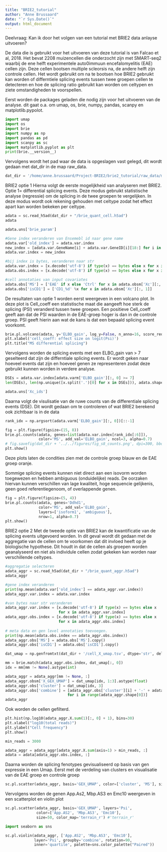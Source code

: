 ```yaml
---
title: "BRIE2_tutorial"
author: "Anne Brussaard"
date: "`r Sys.Date()`"
output: html_document
---
```


Deelvraag: Kan ik door het volgen van een tutorial met BRIE2 data anlayse uitvoeren?

De data die is gebruikt voor het uitvoeren van deze tutorial is van Falcao et al, 2018. Het bevat 2208 muizencellen die onderzocht zijn met SMART-seq2 waarbij de ene helft experimentele auto0immuun encefalomyelitis (EAE) cellen zijn. Deze cellen bootsen multiple scleorsis na, de andere helft zijn controle cellen. Het wordt gebruikt om na te bootsen hoe BRIE2 gebruikt kan worden of differntiele splicing events tussen twee groepen cellen te detecteren en hoe de splicing ratio gebruikt kan worden om celtypen en ziete omstandigheden te voorspellen. 


Eerst worden de packages geladen die nodig zijn voor het uitvoeren van de analyse. dit gaat o.a. om umap, os, brie, numpy, pandas, scanpy en matplotlib.pypolot. 
```python
import umap
import os
import brie
import numpy as np
import pandas as pd
import scanpy as sc
import matplotlib.pyplot as plt
print(brie.__version__)
```

Vervolgens wordt het pad waar de data is opgeslagen vast gelegd, dit wordt gedaan met dat_dir in de map raw_data.
```python
dat_dir = '/home/anne.brussaard/Project-BRIE2/brie2_tutorial/raw_data/msEAE/'
```

BRIE2 optie 1 
Hierna volgt de eerste mogelijkheid van analyseren met BRIE2. Optie 1= differential splicing events. Deze modus gebruikt statistische analyse (regressie) om de splicing in de twee groepen te vergelijken. In deze modus wordt ook rekening gehouden met celtype zodat het effect apart kan worden bekeken per celtype. 
```python
adata = sc.read_h5ad(dat_dir + "/brie_quant_cell.h5ad")
adata

adata.uns['brie_param']

#Gene index veranderen van Ensemebl id naar gene name 
adata.var['old_index'] = adata.var.index
new_index = [adata.var.GeneName[i] + adata.var.GeneID[i][18:] for i in range(adata.shape[1])]
adata.var.index = new_index

#bij index is bytes, veranderen naar str
adata.var.index = [x.decode('utf-8') if type(x) == bytes else x for x in adata.var.index]
adata.obs.index = [x.decode('utf-8') if type(x) == bytes else x for x in adata.obs.index]

#cell annotaties van input covariates
adata.obs['MS'] = ['EAE' if x else 'Ctrl' for x in adata.obsm['Xc'][:, 0]]
adata.obs['isCD1'] = ['CD1_%d' %x for x in adata.obsm['Xc'][:, 1]]
```
De resultaten van optie 1 worden eerst weergeven in een volcano plot. In deze plot is Cell_coeff een statistische maat die aangeeft hoe sterk de splicing (PSI) veranderd tussen twee groepen. Een positieve Cell_coeff geeft aan dat de PSI waarden in de EAE-groep hoger is dan in de controle groep. PSI geeft hierin aan wat de kans is dat een bepaald splicing event voorkomt.

```python
brie.pl.volcano(adata, y='ELBO_gain', log_y=False, n_anno=16, score_red=7, adjust=True)
plt.xlabel('cell_coeff: effect size on logit(Psi)')
plt.title("MS differential splicing")
```

Vervolgens worden de splicing events met een ELBO_gain van > 7 geselteerd dat zijn de differntiale splicing events. Er wordt geken naar hoeveel events dat zijn en hoeveel genen ze representeren zodat deze gebruikt kunnen worden in verdere analyse. 
```python
DSEs = adata.var.index[adata.varm['ELBO_gain'][:, 0] >= 7]
len(DSEs), len(np.unique([x.split('.')[0] for x in DSEs])), adata.shape

adata.uns['Xc_ids']
```

Daarna volgt de visulisatie van de ruwe counts van de differentiale splicing events (DSE). Dit wordt gedaan om te controleren of wat BRIE2 berekend ook zichtbaar is in de data
```python
rank_idx = np.argsort(adata.varm['ELBO_gain'][:, 0])[::-1]

fig = plt.figure(figsize=(15, 8))
brie.pl.counts(adata, genes=list(adata.var.index[rank_idx[:6]]),
               color='MS', add_val='ELBO_gain', ncol=3, alpha=0.7)
# fig.savefig(dat_dir + '../../figures/fig_s8_counts.png', dpi=300, bbox_inches='tight')
plt.show()
```

Deze plots laten de condities zien met de controle groep blauw en de EAE groep oranje. 

Sommige splicing events kunnen niet direct aan een isovorm worden toegewezen en hebben ambiguous (onduidelijke) reads. De oorzaken hiervan kunnen verschillen van lage kwaliteit, hoge sequencie gelijkenis, geen goed referentiegenoom, of overlappende genen. 
```python
fig = plt.figure(figsize=(5, 4))
brie.pl.counts(adata, genes='Ddhd1',
               color='MS', add_val='ELBO_gain',
               layers=['isoform1', 'ambiguous'],
               nrow=1, alpha=0.7)
plt.show()
```

BRIE2 optie 2 
Met de tweede optie van BRIE2 kan de kwantificatie van de splicing events uitgevoerd worden. In dit geval wordt dit gedaan met de aggregatie van de cellen om te voorkomen dat dit invloed heeft op je biologische hypothese. Dit houdt in dat de cellen als groepen worden geanalyseerd en niet als individule cellen zodat gekeken kan worden naar verschillende celtypes.

```python
#aggregatie selecteren 
adata_aggr = sc.read_h5ad(dat_dir + "/brie_quant_aggr.h5ad")
adata_aggr

#gene index veranderen 
print(np.mean(adata.var['old_index'] == adata_aggr.var.index))
adata_aggr.var.index = adata.var.index

#van bytes naar str veranderen 
adata_aggr.var.index = [x.decode('utf-8') if type(x) == bytes else x
                        for x in adata_aggr.var.index]
adata_aggr.obs.index = [x.decode('utf-8') if type(x) == bytes else x
                        for x in adata_aggr.obs.index]
                        
# meta data en gen level annotaties toevoegen. 
print(np.mean(adata.obs.index == adata_aggr.obs.index))
adata_aggr.obs['MS'] = adata.obs['MS'].copy()
adata_aggr.obs['isCD1'] = adata.obs['isCD1'].copy()

dat_umap = np.genfromtxt(dat_dir + '/cell_X_umap.tsv', dtype='str', delimiter='\t')

mm = brie.match(adata_aggr.obs.index, dat_umap[:, 0])
idx = mm[mm != None].astype(int)

adata_aggr = adata_aggr[mm != None, :]
adata_aggr.obsm['X_GEX_UMAP'] = dat_umap[idx, 1:3].astype(float)
adata_aggr.obs['cluster'] = dat_umap[idx, 3]
adata_aggr.obs['combine'] = [adata_aggr.obs['cluster'][i] + '-' + adata_aggr.obs['MS'][i]
                            for i in range(adata_aggr.shape[0])]
adata_aggr
```

Ook worden de cellen gefilterd. 

```python
plt.hist(np.log10(adata_aggr.X.sum(1)[:, 0] + 1), bins=30)
plt.xlabel("log10(total reads)")
plt.ylabel("Cell frequency")
plt.show()

min_reads = 3000

adata_aggr = adata_aggr[adata_aggr.X.sum(axis=1) > min_reads, :]
adata = adata[adata_aggr.obs.index, :]
```

Daarna worden de splicing fenotypes gevisualiseerd op basis van gen expressie in een Umap. 
Eerst met de verdeling van clusters en visualisatie van de EAE groep en controle groep
```python
sc.pl.scatter(adata_aggr, basis='GEX_UMAP', color=['cluster', 'MS'], size=30)
```

Vervolgens worden de genen App.As2, Mbp.AS3 en Emc10 weergeven in een scatterplot en violin plot
```python
sc.pl.scatter(adata_aggr, basis='GEX_UMAP', layers='Psi',
              color=['App.AS2', 'Mbp.AS3', 'Emc10'],
              size=50, color_map='terrain_r') #'terrain_r'
```


```python
import seaborn as sns

sc.pl.violin(adata_aggr, ['App.AS2', 'Mbp.AS3', 'Emc10'],
             layer='Psi', groupby='combine', rotation=90,
             inner='quartile', palette=sns.color_palette("Paired"))
```

